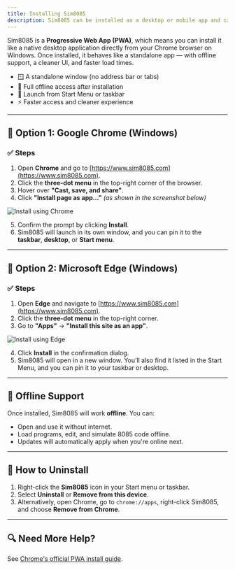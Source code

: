 ```yaml
---
title: Installing Sim8085
description: Sim8085 can be installed as a desktop or mobile app and can be used offline.
---
```


Sim8085 is a **Progressive Web App (PWA)**, which means you can install it like a native desktop application directly from your Chrome browser on Windows. Once installed, it behaves like a standalone app — with offline support, a cleaner UI, and faster load times.

* 🪟 A standalone window (no address bar or tabs)
* 🛫 Full offline access after installation
* 📌 Launch from Start Menu or taskbar
* ⚡ Faster access and cleaner experience

---

## 🧭 Option 1: Google Chrome (Windows)

### ✅ Steps

1. Open **Chrome** and go to [https://www.sim8085.com](https://www.sim8085.com).
2. Click the **three-dot menu** in the top-right corner of the browser.
3. Hover over **"Cast, save, and share"**.
4. Click **"Install page as app…"**
   *(as shown in the screenshot below)*

![Install using Chrome](../images/install-using-chrome.png)

5. Confirm the prompt by clicking **Install**.
6. Sim8085 will launch in its own window, and you can pin it to the **taskbar**, **desktop**, or **Start menu**.

---

## 🧭 Option 2: Microsoft Edge (Windows)

### ✅ Steps

1. Open **Edge** and navigate to [https://www.sim8085.com](https://www.sim8085.com).
2. Click the **three-dot menu** in the top-right corner.
3. Go to **"Apps"** → **"Install this site as an app"**.

![Install using Edge](../images/install-using-edge.png)

4. Click **Install** in the confirmation dialog.
5. Sim8085 will open in a new window. You’ll also find it listed in the Start Menu, and you can pin it to your taskbar or desktop.

---

## 📡 Offline Support

Once installed, Sim8085 will work **offline**. You can:

* Open and use it without internet.
* Load programs, edit, and simulate 8085 code offline.
* Updates will automatically apply when you're online next.

---

## 🧽 How to Uninstall

1. Right-click the **Sim8085** icon in your Start menu or taskbar.
2. Select **Uninstall** or **Remove from this device**.
3. Alternatively, open Chrome, go to `chrome://apps`, right-click Sim8085, and choose **Remove from Chrome**.

---

## 🔍 Need More Help?

See [Chrome's official PWA install guide](https://support.google.com/chrome/answer/9658361).

